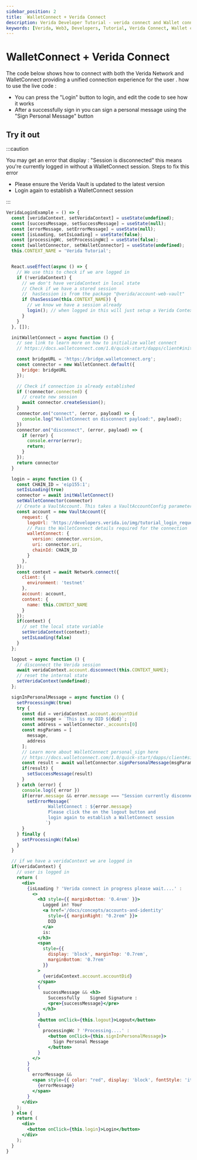 ```yaml
---
sidebar_position: 2
title:  WalletConnect + Verida Connect
description: Verida Developer Tutorial - verida connect and Wallet connect
keywords: [Verida, Web3, Developers, Tutorial, Verida Connect, Wallet connect]
---
```



# WalletConnect + Verida Connect

The code below shows how to connect with both the Verida Network and WalletConnect providing a unified connection experience for the user .
how to use the live code :
 - You can press the "Login" button to login, and edit the code to see how it works
 - After a successfully sign in you can sign a personal message using the "Sign Personal Message" button


## Try it out

:::caution

You may get an error that display : "Session is disconnected"  this means you're currently logged in without a WalletConnect session.
Steps to fix this error 
 - Please ensure the Verida Vault is updated to the latest version
 - Login again to establish a WalletConnect session

:::

```jsx live
VeridaLoginExample = () => {
  const [veridaContext, setVeridaContext] = useState(undefined);
  const [successMessage, setSuccessMessage] = useState(null);
  const [errorMessage, setErrorMessage] = useState(null);
  const [isLoading, setIsLoading] = useState(false);
  const [processingWc, setProcessingWc] = useState(false);
  const [walletConnector, setWalletConnector] = useState(undefined);
  this.CONTEXT_NAME = 'Verida Tutorial';


  React.useEffect(async () => {
    // We use this to check if we are logged in
    if (!veridaContext) {
      // we don't have veridaContext in local state
      // Check if we have a stored session
      //  hasSession is from the package "@verida/account-web-vault"
      if (hasSession(this.CONTEXT_NAME)) {
        // we know we have a session already
        login(); // when logged in this will just setup a Verida Context
      }
    }
  }, []);

  initWalletConnect = async function () {
    // see link to learn more on how to initialize wallet connect
    // https://docs.walletconnect.com/1.0/quick-start/dapps/client#initiate-connection

    const bridgeURL = 'https://bridge.walletconnect.org';
    const connector = new WalletConnect.default({
      bridge: bridgeURL
    });

    // Check if connection is already established
    if (!connector.connected) {
      // create new session
      await connector.createSession();
    }
    connector.on("connect", (error, payload) => {
      console.log("WalletConnect on disconnect payload:", payload);
    })
    connector.on("disconnect", (error, payload) => {
      if (error) {
        console.error(error);
        return;
      }
    });
    return connector
  }

  login = async function () {
    const CHAIN_ID = 'eip155:1';
    setIsLoading(true)
    connector = await initWalletConnect()
    setWalletConnector(connector)
    // Create a VaultAccount. This takes a VaultAccountConfig parameter.
    const account = new VaultAccount({
      request: {
        logoUrl: 'https://developers.verida.io/img/tutorial_login_request_logo_170x170.png',
        // Pass the WalletConnect details required for the connection
        walletConnect: {
          version: connector.version,
          uri: connector.uri,
          chainId: CHAIN_ID
        }
      },
    });
    const context = await Network.connect({
      client: {
        environment: 'testnet'
      },
      account: account,
      context: {
        name: this.CONTEXT_NAME
      }
    });
    if(context) {
      // set the local state variable
      setVeridaContext(context);
      setIsLoading(false)
    }
  };

  logout = async function () {
    // disconnect the Verida session
    await veridaContext.account.disconnect(this.CONTEXT_NAME);
    // reset the internal state
    setVeridaContext(undefined);
  };

  signInPersonalMessage = async function () {
    setProcessingWc(true)
    try {
      const did = veridaContext.account.accountDid
      const message = `This is my DID ${did}`;
      const address = walletConnector._accounts[0]
      const msgParams = [
        message,
        address
      ];
      // Learn more about WalletConnect personal_sign here 
      // https://docs.walletconnect.com/1.0/quick-start/dapps/client#sign-personal-message-personal_sign
      const result = await walletConnector.signPersonalMessage(msgParams);
      if(result) {
        setSuccessMessage(result)
      }
    } catch (error) {
      console.log({ error })
      if(error.message && error.message === "Session currently disconnected") {
        setErrorMessage(`
				WalletConnect : ${error.message}
				Please click the on the logout button and
				login again to establish a WalletConnect session
			   `)
      }
    } finally {
      setProcessingWc(false)
    }
  }

  // if we have a veridaContext we are logged in
  if(veridaContext) {
    // user is logged in
    return (
      <div>
        {isLoading ? 'Verida connect in progress please wait....' :
          <>
            <h3 style={{ marginBottom: '0.4rem' }}>
              Logged in! Your
              <a href='/docs/concepts/accounts-and-identity'
                style={{ marginRight: "0.2rem" }}>
                DID
              </a>
              is:
            </h3>
            <span
              style={{
                display: 'block', marginTop: '0.7rem',
                marginBottom: '0.7rem'
              }}
            >
              {veridaContext.account.accountDid}
            </span>
            {
              successMessage && <h3>
                Successfully	Signed Signature :
                <pre>{successMessage}</pre>
              </h3>
            }
            <button onClick={this.logout}>Logout</button>
            {
              processingWc ? 'Processing....' :
                <button onClick={this.signInPersonalMessage}>
                  Sign Personal Message
                </button>
            }
          </>
        }
        {
          errorMessage &&
          <span style={{ color: "red", display: 'block', fontStyle: 'italic' }}>
            {errorMessage}
          </span>
        }
      </div>
    );
  } else {
    return (
      <div>
        <button onClick={this.login}>Login</button>
      </div>
    );
  }
}
```
